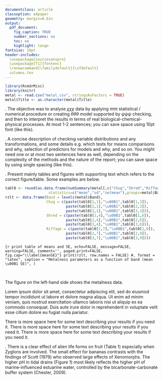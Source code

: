 ```yaml
---
documentclass: article
classoption: a4paper
geometry: margin=0.6in
output: 
  pdf_document: 
    fig_caption: TRUE
    number_sections: no
    toc: no
    highlight: tango
fontsize: 10pt
header-includes:
  \usepackage{sourcesanspro}
  \usepackage[T1]{fontenc}
  \renewcommand{\familydefault}{\sfdefault}
  columns.tex
---
```


```r
library(RcmdrMisc)
library(knitr)
metal <- read.csv("metal.csv", stringsAsFactors = TRUE)
metal$Title <- as.character(metal$Title)
```

\textbf{One page short report format: the report needs a title} \verb+. . . . . don't forget your name and UWA ID . . . . .+

\textbf{Introduction}. The objective was to analyse $\chi\chi\chi$ data by applying $\pi\pi\pi$ statistical / numerical procedure or creating $\theta\theta\theta$ model supported by $\psi\psi\psi$ checking, and then to interpret the results in terms of real biological-chemical-physical processes. At most 1-2 sentences; you can save space using 10pt font (like this).

\textbf{Methods}. A concise description of checking variable distributions and any transformations, and some details e.g. which tests for means comparisons and why, selection of predictors for models and why, and so on. You might need one or at most two sentences here as well, depending on the complexity of the methods and the nature of the report; you can save space by using single spacing (like this).

\textbf{Results}. Present mainly tables and figures with supporting text which refers to the correct figure/table. Some examples are below.

```r
tabl0 <- round(as.data.frame(numSummary(metal[,c("Chug","Shred","Riffage")],
                    statistics=c("mean","sd","se(mean"),groups=metal$Band)$table),1)
rzlt <- data.frame(Band = levels(metal$Band),
                   Chug = c(paste(tabl0[1,1],"\u00B1",tabl0[1,3]),
                            paste(tabl0[2,1],"\u00B1",tabl0[2,3]),
                            paste(tabl0[3,1],"\u00B1",tabl0[3,3])),
                   Shred = c(paste(tabl0[1,4],"\u00B1",tabl0[1,6]),
                            paste(tabl0[2,4],"\u00B1",tabl0[2,6]),
                            paste(tabl0[3,4],"\u00B1",tabl0[3,6])),
                   Riffage = c(paste(tabl0[1,7],"\u00B1",tabl0[1,9]),
                            paste(tabl0[2,7],"\u00B1",tabl0[2,9]),
                            paste(tabl0[3,7],"\u00B1",tabl0[3,9])))
```

:::::: {.cols data-latex=""}

::: {.col data-latex="{0.55\textwidth}"}
```{r print table of means and SE, echo=FALSE, message=FALSE, warning=FALSE, comment='', paged.print=FALSE, fig.cap="\\label{meanSE}"}
print(rzlt, row.names = FALSE)
#, format = "latex", caption = "Metalness parameters as a function of band (mean \u00B1 SE)", )
```
:::

::: {.col data-latex="{0.05\textwidth}"}
\ 
<!-- an empty Div (with a white space), serving as
a column separator -->
:::

::: {.col data-latex="{0.4\textwidth}"}
The figure on the left-hand side shows the metalness data.

Lorem ipsum dolor sit amet, consectetur adipiscing elit, sed do
eiusmod tempor incididunt ut labore et dolore magna aliqua. Ut
enim ad minim veniam, quis nostrud exercitation ullamco laboris
nisi ut aliquip ex ea commodo consequat. Duis aute irure dolor
in reprehenderit in voluptate velit esse cillum dolore eu fugiat
nulla pariatur.
:::
::::::

There is more space here for some text describing your results if you need it. There is more space here for some text describing your results if you need it. There is more space here for some text describing your results if you need it. 

\textbf{Discussion}. There is a clear effect of alien life forms on fruit (Table 1) especially when Zyglons are involved. The small effect for bananas contrasts with the findings of Scott (1979) who observed large effects of Xenomorphs. The higher pH in tidal drains (Figure 1) most likely reflects the higher pH of marine-influenced estuarine water, controlled by the bicarbonate-carbonate buffer system (Chester, 2009).

\textbf{References}
\begin{verse}
Chester, R., 2009. \emph{Marine Geochemistry}. Wiley/Blackwell Science, Hoboken, USA, 522 pp.\\
Scott, Ridley, 1979. \textit{Alien: The Director's Cut}. Brandywine Productions, Twentieth Century-Fox Productions, Hollywood, California, USA.
\end{verse}